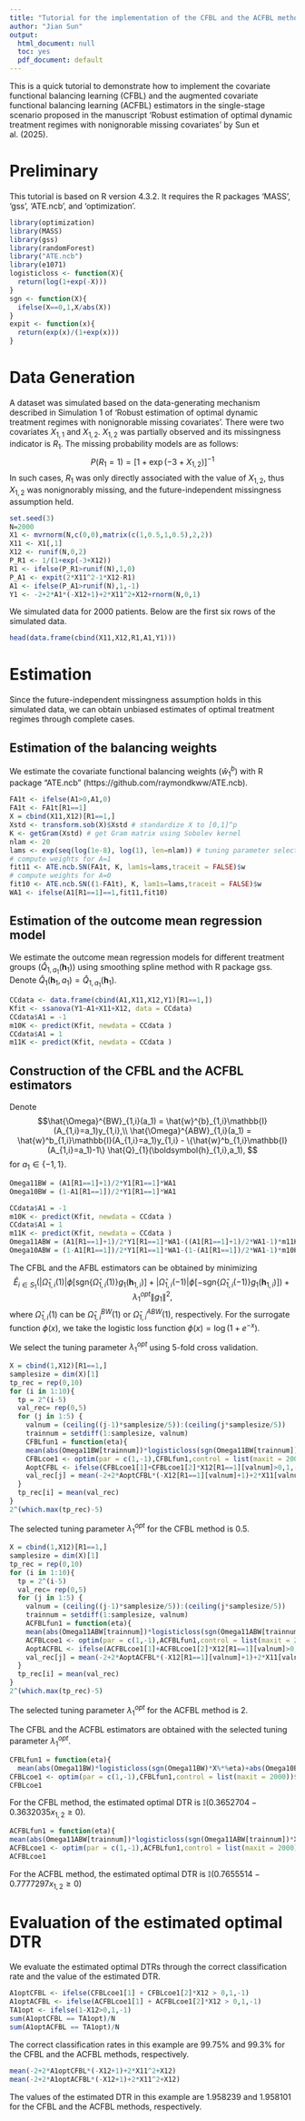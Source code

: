 ---
title: "Tutorial for the implementation of the CFBL and the ACFBL methods in the single-stage scenario"
author: "Jian Sun"
output:
  html_document: null
  toc: yes
  pdf_document: default
---


This is a quick tutorial to demonstrate how to implement the covariate functional balancing learning (CFBL) and the augmented covariate functional balancing learning (ACFBL) estimators in the single-stage scenario proposed in the manuscript 'Robust estimation of optimal dynamic treatment regimes with nonignorable missing covariates'  by Sun et al. (2025).




# Preliminary
This tutorial is based on R version 4.3.2. It requires the R packages 'MASS', 'gss', 'ATE.ncb', and 'optimization'. 

```{r warning=FALSE, message=FALSE, include=FALSE}
library(optimization)
library(MASS)
library(gss)
library(randomForest)
library("ATE.ncb")
library(e1071)
logisticloss <- function(X){
  return(log(1+exp(-X)))
}
sgn <- function(X){
  ifelse(X==0,1,X/abs(X))
}
expit <- function(x){
  return(exp(x)/(1+exp(x)))
}
```

# Data Generation

A dataset was simulated based on the data-generating mechanism described in Simulation 1 of 'Robust estimation of optimal dynamic treatment regimes with nonignorable missing covariates'. 
There were two covariates $X_{1,1}$ and $X_{1,2}$. $X_{1,2}$ was partially observed and its missingness indicator is $R_1$.
The missing probability models are as follows:
$$
P(R_1=1) = [1+\exp(-3+X_{1,2})]^{-1}
$$
In such cases, $R_1$  was only directly associated with the value of $X_{1,2}$, thus $X_{1,2}$ was nonignorably missing, and the future-independent missingness assumption held.

```{r warning=FALSE, message=FALSE, echo=FALSE}
set.seed(3)
N=2000
X1 <- mvrnorm(N,c(0,0),matrix(c(1,0.5,1,0.5),2,2))
X11 <- X1[,1]
X12 <- runif(N,0,2)
P_R1 <- 1/(1+exp(-3+X12))
R1 <- ifelse(P_R1>runif(N),1,0)
P_A1 <- expit(2*X11^2-1*X12-R1)
A1 <- ifelse(P_A1>runif(N),1,-1)
Y1 <- -2+2*A1*(-X12+1)+2*X11^2+X12+rnorm(N,0,1)
```

We simulated data for 2000 patients. Below are the first six rows of the simulated data.
```{r warning=FALSE, message=FALSE, echo=FALSE}
head(data.frame(cbind(X11,X12,R1,A1,Y1)))
```


# Estimation

Since the future-independent missingness assumption holds in this simulated data, we can obtain unbiased estimates of optimal treatment regimes through complete cases.


## Estimation of the  balancing weights 
We estimate the covariate functional balancing weights ($\hat{w}^b_1$) with R package "ATE.ncb" (https://github.com/raymondkww/ATE.ncb).
```{r warning=FALSE, message=FALSE}
FA1t <- ifelse(A1>0,A1,0)
FA1t <- FA1t[R1==1]
X = cbind(X11,X12)[R1==1,]
Xstd <- transform.sob(X)$Xstd # standardize X to [0,1]^p
K <- getGram(Xstd) # get Gram matrix using Sobolev kernel
nlam <- 20
lams <- exp(seq(log(1e-8), log(1), len=nlam)) # tuning parameter selection
# compute weights for A=1
fit11 <- ATE.ncb.SN(FA1t, K, lam1s=lams,traceit = FALSE)$w
# compute weights for A=0
fit10 <- ATE.ncb.SN((1-FA1t), K, lam1s=lams,traceit = FALSE)$w
WA1 <- ifelse(A1[R1==1]==1,fit11,fit10)
```

## Estimation of the outcome mean regression model
We estimate the outcome mean regression models for different treatment groups ($\hat{Q}_{1,a_1}(\boldsymbol{h}_1)$) using smoothing spline method with R package gss. Denote $\hat{Q}_{1}(\boldsymbol{h}_1,a_1) = \hat{Q}_{1,a_1}(\boldsymbol{h}_1)$.
```{r warning=FALSE, message=FALSE}
CCdata <- data.frame(cbind(A1,X11,X12,Y1)[R1==1,])
Kfit <- ssanova(Y1~A1+X11+X12, data = CCdata)
CCdata$A1 = -1
m10K <- predict(Kfit, newdata = CCdata )
CCdata$A1 = 1
m11K <- predict(Kfit, newdata = CCdata )
```

## Construction of the CFBL and the ACFBL estimators
Denote $$\hat{\Omega}^{BW}_{1,i}(a_1) = \hat{w}^{b}_{1,i}\mathbb{I} (A_{1,i}=a_1)y_{1,i},\\
\hat{\Omega}^{ABW}_{1,i}(a_1) = \hat{w}^b_{1,i}\mathbb{I}(A_{1,i}=a_1)y_{1,i} - \{\hat{w}^b_{1,i}\mathbb{I}(A_{1,i}=a_1)-1\} \hat{Q}_{1}(\boldsymbol{h}_{1,i},a_1), $$
for $a_1\in \{-1,1\}$.
```{r warning=FALSE, message=FALSE}
Omega11BW = (A1[R1==1]+1)/2*Y1[R1==1]*WA1
Omega10BW = (1-A1[R1==1])/2*Y1[R1==1]*WA1

CCdata$A1 = -1
m10K <- predict(Kfit, newdata = CCdata )
CCdata$A1 = 1
m11K <- predict(Kfit, newdata = CCdata )
Omega11ABW = (A1[R1==1]+1)/2*Y1[R1==1]*WA1-((A1[R1==1]+1)/2*WA1-1)*m11K
Omega10ABW = (1-A1[R1==1])/2*Y1[R1==1]*WA1-(1-(A1[R1==1])/2*WA1-1)*m10K
```

The CFBL and the AFBL estimators can be obtained by minimizing 
$$
\hat{E}_{i \in S_1}\left( |\hat{\Omega}_{1,i}(1)|\phi\left[ \text{sgn}\{\hat{\Omega}_{1,i}(1)\}g_1(\boldsymbol{h}_{1,i})\right] + |\hat{\Omega}_{1,i}(-1)|\phi\left[ -\text{sgn}\{\hat{\Omega}_{1,i}(-1)\}g_1(\boldsymbol{h}_{1,i})\right ] \right) +\lambda^{opt}_1 \|g_1\|^2,
$$
where $\hat{\Omega}_{1,i}(1)$ can be $\hat{\Omega}^{BW}_{1,i}(1)$ or $\hat{\Omega}^{ABW}_{1,i}(1)$, respectively.
For the surrogate function $\phi(x)$, we take the logistic loss function $\phi(x) = \log(1+e^{-x})$.


We select the tuning parameter $\lambda_1^{opt}$ using 5-fold cross validation.
```{r warning=FALSE, message=FALSE}
X = cbind(1,X12)[R1==1,]
samplesize = dim(X)[1]
tp_rec = rep(0,10)
for (i in 1:10){
  tp = 2^(i-5)
  val_rec= rep(0,5)
  for (j in 1:5) {
    valnum = (ceiling((j-1)*samplesize/5)):(ceiling(j*samplesize/5))
    trainnum = setdiff(1:samplesize, valnum)
    CFBLfun1 = function(eta){
    mean(abs(Omega11BW[trainnum])*logisticloss(sgn(Omega11BW[trainnum])*X[trainnum,]%*%eta)+abs(Omega10BW[trainnum])*logisticloss(-sgn(Omega10BW[trainnum])*X[trainnum,]%*%eta) + tp*(X[trainnum,]%*%eta)^2 )}
    CFBLcoe1 <- optim(par = c(1,-1),CFBLfun1,control = list(maxit = 2000))$par
    AoptCFBL <- ifelse(CFBLcoe1[1]+CFBLcoe1[2]*X12[R1==1][valnum]>0,1,-1)
    val_rec[j] = mean(-2+2*AoptCFBL*(-X12[R1==1][valnum]+1)+2*X11[valnum]^2+X12[R1==1][valnum])
  }
  tp_rec[i] = mean(val_rec)
}
2^(which.max(tp_rec)-5)
```
The selected tuning parameter $\lambda_1^{opt}$ for the CFBL method is 0.5.

```{r warning=FALSE, message=FALSE}
X = cbind(1,X12)[R1==1,]
samplesize = dim(X)[1]
tp_rec = rep(0,10)
for (i in 1:10){
  tp = 2^(i-5)
  val_rec= rep(0,5)
  for (j in 1:5) {
    valnum = (ceiling((j-1)*samplesize/5)):(ceiling(j*samplesize/5))
    trainnum = setdiff(1:samplesize, valnum)
    ACFBLfun1 = function(eta){
    mean(abs(Omega11ABW[trainnum])*logisticloss(sgn(Omega11ABW[trainnum])*X[trainnum,]%*%eta)+abs(Omega10ABW[trainnum])*logisticloss(-sgn(Omega10ABW[trainnum])*X[trainnum,]%*%eta) + tp*(X[trainnum,]%*%eta)^2 )}
    ACFBLcoe1 <- optim(par = c(1,-1),ACFBLfun1,control = list(maxit = 2000))$par
    AoptACFBL <- ifelse(ACFBLcoe1[1]+ACFBLcoe1[2]*X12[R1==1][valnum]>0,1,-1)
    val_rec[j] = mean(-2+2*AoptACFBL*(-X12[R1==1][valnum]+1)+2*X11[valnum]^2+X12[R1==1][valnum])
  }
  tp_rec[i] = mean(val_rec)
}
2^(which.max(tp_rec)-5)
```
The selected tuning parameter $\lambda_1^{opt}$ for the ACFBL method is 2.

The CFBL and the ACFBL estimators are obtained with the selected tuning parameter $\lambda_1^{opt}$.
```{r warning=FALSE, message=FALSE}
CFBLfun1 = function(eta){
  mean(abs(Omega11BW)*logisticloss(sgn(Omega11BW)*X%*%eta)+abs(Omega10BW)*logisticloss(-sgn(Omega10BW)*X%*%eta) + 2*(X%*%eta)^2 )}
CFBLcoe1 <- optim(par = c(1,-1),CFBLfun1,control = list(maxit = 2000))$par
CFBLcoe1
```
For the CFBL method, the estimated optimal DTR is $\mathbb{I}(0.3652704-0.3632035 x_{1,2}\geq 0)$.

```{r warning=FALSE, message=FALSE}
ACFBLfun1 = function(eta){
mean(abs(Omega11ABW[trainnum])*logisticloss(sgn(Omega11ABW[trainnum])*X[trainnum,]%*%eta)+abs(Omega10ABW[trainnum])*logisticloss(-sgn(Omega10ABW[trainnum])*X[trainnum,]%*%eta) + 0.5*(X[trainnum,]%*%eta)^2 )}
ACFBLcoe1 <- optim(par = c(1,-1),ACFBLfun1,control = list(maxit = 2000))$par
ACFBLcoe1
```
For the ACFBL method, the estimated optimal DTR is $\mathbb{I}(0.7655514-0.7777297 x_{1,2}\geq 0)$


# Evaluation of the estimated optimal DTR

We evaluate the estimated optimal DTRs through the correct classification rate and the value of the estimated DTR.
```{r warning=FALSE, message=FALSE}
A1optCFBL <- ifelse(CFBLcoe1[1] + CFBLcoe1[2]*X12 > 0,1,-1)
A1optACFBL <- ifelse(ACFBLcoe1[1] + ACFBLcoe1[2]*X12 > 0,1,-1)
TA1opt <- ifelse(1-X12>0,1,-1)
sum(A1optCFBL == TA1opt)/N
sum(A1optACFBL == TA1opt)/N
```
The correct classification rates in this example are $99.75\%$ and $99.3\%$ for the CFBL and the ACFBL methods, respectively.

```{r warning=FALSE, message=FALSE}
mean(-2+2*A1optCFBL*(-X12+1)+2*X11^2+X12)
mean(-2+2*A1optACFBL*(-X12+1)+2*X11^2+X12)
```
The values of the estimated DTR in this example are 1.958239 and 1.958101 for the CFBL and the ACFBL methods, respectively.
